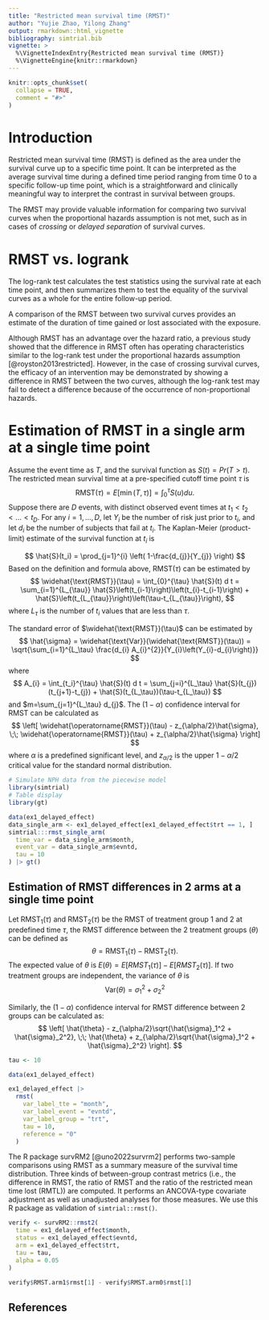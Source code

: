 ```yaml
---
title: "Restricted mean survival time (RMST)"
author: "Yujie Zhao, Yilong Zhang"
output: rmarkdown::html_vignette
bibliography: simtrial.bib
vignette: >
  %\VignetteIndexEntry{Restricted mean survival time (RMST)}
  %\VignetteEngine{knitr::rmarkdown}
---
```


```r
knitr::opts_chunk$set(
  collapse = TRUE,
  comment = "#>"
)
```

# Introduction

Restricted mean survival time (RMST) is defined as the area under the survival curve up to a specific time point.  It can be interpreted as the average survival time during a defined time period ranging from time 0 to a specific follow-up time point, which is a straightforward and clinically meaningful way to interpret the contrast in survival between groups.

The RMST may provide valuable information for comparing two survival curves when the proportional hazards assumption is not met, such as in cases of *crossing* or *delayed separation* of survival curves.

# RMST vs. logrank

The log-rank test calculates the test statistics using the survival rate at each time point, and then summarizes them to test the equality of the survival curves as a whole for the entire follow-up period.

A comparison of the RMST between two survival curves provides an estimate of the duration of time gained or lost associated with the exposure.

Although RMST has an advantage over the hazard ratio, a previous study showed that the difference in RMST often has operating characteristics similar to the log-rank test under the proportional hazards assumption [@royston2013restricted]. However, in the case of crossing survival curves, the efficacy of an intervention may be demonstrated by showing a difference in RMST between the two curves, although the log-rank test may fail to detect a difference because of the occurrence of non-proportional hazards.

# Estimation of RMST in a single arm at a single time point

Assume the event time as $T$, and the survival function as $S(t) = Pr(T>t)$. The restricted mean survival time at a pre-specified cutoff time point $\tau$ is
$$
  \text{RMST}(\tau) = E[\min (T, \tau)] = \int_{0}^{\tau} S(u) d u.
$$
Suppose there are $D$ events, with distinct observed event times at $t_1 < t_2 < \ldots <t_D$. For any $i = 1, \ldots, D$, let $Y_i$ be the number of risk just prior to $t_i$, and let $d_i$ be the number of subjects that fail at $t_i$. The Kaplan-Meier (product-limit) estimate of the survival function at $t_i$ is

$$
  \hat{S}(t_i)
  =
  \prod_{j=1}^{i}
  \left(
    1-\frac{d_{j}}{Y_{j}}
  \right)
$$
Based on the definition and formula above, $\text{RMST}(\tau)$ can be estimated by
$$
  \widehat{\text{RMST}}(\tau)
  =
  \int_{0}^{\tau} \hat{S}(t) d t
  =
  \sum_{i=1}^{L_{\tau}} \hat{S}\left(t_{i-1}\right)\left(t_{i}-t_{i-1}\right)
  +
  \hat{S}\left(t_{L_{\tau}}\right)\left(\tau-t_{L_{\tau}}\right),
$$
where $L_{\tau}$ is the number of $t_i$ values that are less than $\tau$.

The standard error of $\widehat{\text{RMST}}(\tau)$ can be estimated by
$$
  \hat{\sigma}
  =
  \widehat{\text{Var}}(\widehat{\text{RMST}}(\tau))
  =
  \sqrt{\sum_{i=1}^{L_\tau}
  \frac{d_{i} A_{i}^{2}}{Y_{i}\left(Y_{i}-d_{i}\right)}}
$$
where
$$
  A_{i}
  =
  \int_{t_i}^{\tau} \hat{S}(t) d t
  =
  \sum_{j=i}^{L_\tau}
  \hat{S}(t_{j}) (t_{j+1}-t_{j})
  +
  \hat{S}(t_{L_\tau})(\tau-t_{L_\tau})
$$
and $m=\sum_{j=1}^{L_\tau} d_{j}$. The $(1-\alpha)$ confidence interval for $\text{RMST}$ can be calculated as
$$
  \left[
    \widehat{\operatorname{RMST}}(\tau) - z_{\alpha/2}\hat{\sigma},
    \;\;
    \widehat{\operatorname{RMST}}(\tau) + z_{\alpha/2}\hat{\sigma}
  \right]
$$
where $\alpha$ is a predefined significant level, and $z_{\alpha/2}$ is the upper $1-\alpha/2$ critical value for the standard normal distribution.

```r
# Simulate NPH data from the piecewise model
library(simtrial)
# Table display
library(gt)
```

```r
data(ex1_delayed_effect)
data_single_arm <- ex1_delayed_effect[ex1_delayed_effect$trt == 1, ]
simtrial:::rmst_single_arm(
  time_var = data_single_arm$month,
  event_var = data_single_arm$evntd,
  tau = 10
) |> gt()
```

## Estimation of RMST differences in 2 arms at a single time point

Let $\text{RMST}_{1}(\tau)$ and $\text{RMST}_{2}(\tau)$ be the RMST of treatment group 1 and 2 at predefined time $\tau$, the RMST difference between the 2 treatment groups ($\theta$) can be defined as
$$
  \theta = \text{RMST}_1(\tau) - \text{RMST}_2(\tau).
$$
The expected value of $\theta$ is $E(\theta) = E[RMST_{1}(\tau)] - E[RMST_{2}(\tau)]$. If two treatment groups are independent, the variance of $\theta$ is
$$
  \text{Var}(\theta) = \sigma_{1}^{2} + \sigma_{2}^{2}
$$

Similarly, the $(1-\alpha)$ confidence interval for $\text{RMST}$ difference between 2 groups can be calculated as:
$$
  \left[
    \hat{\theta} - z_{\alpha/2}\sqrt{\hat{\sigma}_1^2 + \hat{\sigma}_2^2},
    \;\;
    \hat{\theta} + z_{\alpha/2}\sqrt{\hat{\sigma}_1^2 + \hat{\sigma}_2^2}
  \right].
$$

```r
tau <- 10

data(ex1_delayed_effect)

ex1_delayed_effect |>
  rmst(
    var_label_tte = "month",
    var_label_event = "evntd",
    var_label_group = "trt",
    tau = 10,
    reference = "0"
  )
```

The R package survRM2 [@uno2022survrm2] performs two-sample comparisons using RMST as a summary measure of the survival time distribution. Three kinds of between-group contrast metrics (i.e., the difference in RMST, the ratio of RMST and the ratio of the restricted mean time lost (RMTL)) are computed. It performs an ANCOVA-type covariate adjustment as well as unadjusted analyses for those measures. We use this R package as validation of `simtrial::rmst()`.

```r
verify <- survRM2::rmst2(
  time = ex1_delayed_effect$month,
  status = ex1_delayed_effect$evntd,
  arm = ex1_delayed_effect$trt,
  tau = tau,
  alpha = 0.05
)

verify$RMST.arm1$rmst[1] - verify$RMST.arm0$rmst[1]
```

## References
